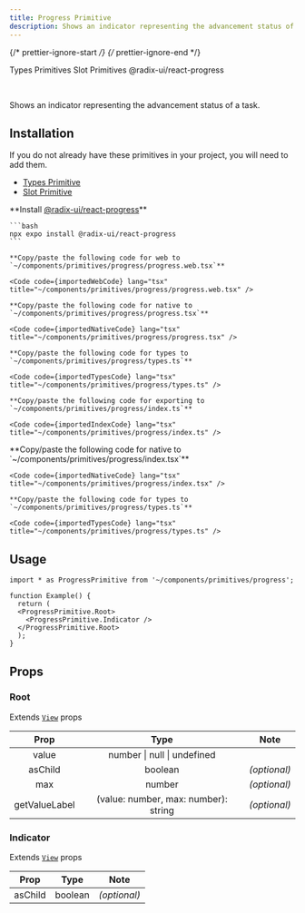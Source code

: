 ```yaml
---
title: Progress Primitive
description: Shows an indicator representing the advancement status of a task.
---
```


{/* prettier-ignore-start */}
{/* prettier-ignore-end */}


<LinkButton href='/primitives/types'>Types Primitives</LinkButton>
<LinkButton href='/primitives/slot'>Slot Primitives</LinkButton>
<LinkButton target='_blank' href='https://www.radix-ui.com/primitives/docs/components/progress'>
  @radix-ui/react-progress
</LinkButton>

<br />

Shows an indicator representing the advancement status of a task.

## Installation

<Aside title="Uses shared primitives">
  If you do not already have these primitives in your project, you will need to add them.

  - [Types Primitive](/primitives/types)
  - [Slot Primitive](/primitives/slot)
</Aside>

<Tabs>
  <TabItem label="Universal">
    **Install <a target="_blank" href="https://www.radix-ui.com/primitives/docs/components/progress">@radix-ui/react-progress</a>**

    ```bash
    npx expo install @radix-ui/react-progress
    ```

    **Copy/paste the following code for web to  `~/components/primitives/progress/progress.web.tsx`**

    <Code code={importedWebCode} lang="tsx" title="~/components/primitives/progress/progress.web.tsx" />

    **Copy/paste the following code for native to  `~/components/primitives/progress/progress.tsx`**

    <Code code={importedNativeCode} lang="tsx" title="~/components/primitives/progress/progress.tsx" />

    **Copy/paste the following code for types to  `~/components/primitives/progress/types.ts`**

    <Code code={importedTypesCode} lang="tsx" title="~/components/primitives/progress/types.ts" />

    **Copy/paste the following code for exporting to  `~/components/primitives/progress/index.ts`**

    <Code code={importedIndexCode} lang="tsx" title="~/components/primitives/progress/index.ts" />
  </TabItem>
  <TabItem label="Native Only">
    **Copy/paste the following code for native to  `~/components/primitives/progress/index.tsx`**

    <Code code={importedNativeCode} lang="tsx" title="~/components/primitives/progress/index.tsx" />

    **Copy/paste the following code for types to  `~/components/primitives/progress/types.ts`**

    <Code code={importedTypesCode} lang="tsx" title="~/components/primitives/progress/types.ts" />
  </TabItem>
</Tabs>

## Usage

```tsx
import * as ProgressPrimitive from '~/components/primitives/progress';

function Example() {
  return (
  <ProgressPrimitive.Root>
    <ProgressPrimitive.Indicator />
  </ProgressPrimitive.Root>
  );
}
```

## Props

### Root

Extends [`View`](https://reactnative.dev/docs/view#props) props

|     Prop      |                 Type                 |     Note     |
| :-----------: | :----------------------------------: | :----------: |
|     value     |     number \| null \| undefined      |              |
|    asChild    |               boolean                | _(optional)_ |
|      max      |                number                | _(optional)_ |
| getValueLabel | (value: number, max: number): string | _(optional)_ |

### Indicator

Extends [`View`](https://reactnative.dev/docs/view#props) props

|  Prop   |  Type   |     Note     |
| :-----: | :-----: | :----------: |
| asChild | boolean | _(optional)_ |